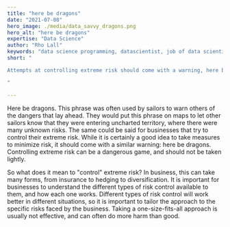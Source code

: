 ```yaml
---
title: "here be dragons"
date: "2021-07-08"
hero_image: ./media/data_savvy_dragons.png
hero_alt: "here be dragons"
expertise: "Data Science"
author: "Rho Lall"
keywords: "data science programming, datascientist, job of data scientist, data driven insights, data driven solutions"
short: "

Attempts at controlling extreme risk should come with a warning, here be dragons.

"

---
```


Here be dragons. This phrase was often used by sailors to warn others of the dangers that lay ahead. They would put this phrase on maps to let other sailors know that they were entering uncharted territory, where there were many unknown risks. The same could be said for businesses that try to control their extreme risk. While it is certainly a good idea to take measures to minimize risk, it should come with a similar warning: here be dragons. Controlling extreme risk can be a dangerous game, and should not be taken lightly.

So what does it mean to "control" extreme risk? In business, this can take many forms, from insurance to hedging to diversification. It is important for businesses to understand the different types of risk control available to them, and how each one works. Different types of risk control will work better in different situations, so it is important to tailor the approach to the specific risks faced by the business. Taking a one-size-fits-all approach is usually not effective, and can often do more harm than good.

